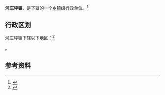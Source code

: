 {{中国乡级行政区|61/06/02/102/000}}

'''河庄坪镇'''，是{{PRC admin/fullname|61/06/02/102/000|3}}下辖的一个[[乡镇|乡镇]]级行政单位。<ref>{{PRC admin/ref sgc|{{PRC admin/parent|61/06/02/102/000}}}}</ref>

== 行政区划 ==

河庄坪镇下辖以下地区：<ref>{{PRC admin/ref sgc|61/06/02/102/000}}</ref>

{{PRC admin/children|61/06/02/102/000}}。

== 参考资料 ==

{{reflist}}

{{行政区划小作品}}
{{PRC admin/navcat|61/06/02/102/000}}